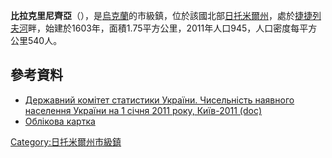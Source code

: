 {{No footnotes|time=2015-09-16T14:44:44+00:00}}
{{coord|50|38|11|N|29|27|49|E|scale:30000|display=title}}

'''比拉克里尼齊亞'''（{{lang-uk|Біла Криниця}}），是[[烏克蘭|烏克蘭]]的市級鎮，位於該國北部[[日托米爾州|日托米爾州]]，處於[[捷捷列夫河|捷捷列夫河]]畔，始建於1603年，面積1.75平方公里，2011年人口945，人口密度每平方公里540人。

==參考資料==
*[https://web.archive.org/web/20121010205321/http://stat6.stat.lviv.ua/PXWEB2007/ukr/publ/2011/chnas.zip Державний комітет статистики України. Чисельність наявного населення України на 1 січня 2011 року, Київ-2011 (doc)]
* [http://gska2.rada.gov.ua/pls/z7502/A005?rdat1=26.06.2008&rf7571=10485 Облікова картка]{{dead link|date=2018年1月 |bot=InternetArchiveBot |fix-attempted=yes }}

{{DEFAULTSORT:Біла Криниця}}
[[Category:日托米爾州市級鎮|Category:日托米爾州市級鎮]]


{{Zhytomyr-geo-stub}}